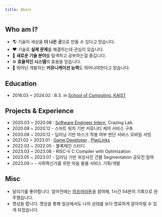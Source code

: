 ```yaml
---
title: About
---
```


## Who am I?

-   🌎 기술이 세상을 **더 나은 곳**으로 만들 수 있다고 믿습니다.
-   ❤️ 기술로 **실제 문제**를 해결하는데 관심이 있습니다.
-   🚀 **새로운 기술 분야**를 탐색하고 공부하는걸 즐깁니다.
-   ⚙️ **효율적인 시스템**의 효용을 믿습니다.
-   💬 뛰어난 개발자는 **커뮤니케이션 능력**도 뛰어나야한다고 믿습니다.

## Education

-   2016.03 ~ 2024.02 : B.S. in [School of Computing, KAIST](https://cs.kaist.ac.kr/)

## Projects & Experience

-   2020.03 ~ 2020.08 : [Software Engineer Intern](A), Crazing Lab.
-   2020.08 ~ 2020.12 - 스마트 워치 기반 커뮤니티 케어 서비스 구축
-   2020.08 ~ 2020.12 - 딥러닝 기반 마스크 착용 여부 판단 서비스 모바일 서빙
-   2021.02 ~ 2023.01 : [Game Developer](A) , [PlayLinks](https://corp.playlinks.com/games_rnc)
-   2022.02 ~ 2022.05 - 블록체인 스터디
-   2023.03 ~ 2023.08 - RISC-V C Compiler with Optimization
-   2023.05 ~ 2023.07 - 딥러닝 기반 위성사진 건물 Segmentation 공모전 참여
-   2023.09 ~ - 사회혁신가를 위한 마음 돌봄 서비스 기획/개발

## Misc

-   달리기를 좋아합니다. 얼마전에는 [하프마라톤](https://www.seoul-race.co.kr/)을 참여해, 1시간 54분의 기록으로 완주했습니다.
-   명상을 합니다. 명상을 통해 일상에서도 나의 상태를 보다 명료하게 알아차릴 수 있게 되었습니다.
